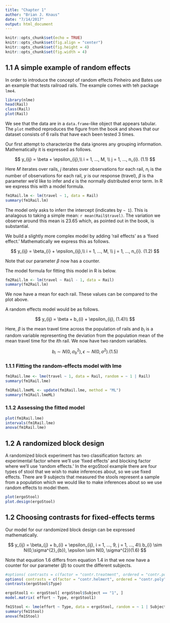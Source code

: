 ```yaml
---
title: "Chapter 1"
author: "Brian J. Knaus"
date: "7/14/2017"
output: html_document
---
```


```r
knitr::opts_chunk$set(echo = TRUE)
knitr::opts_chunk$set(fig.align = "center")
knitr::opts_chunk$set(fig.height = 4)
knitr::opts_chunk$set(fig.width = 4)
```

## 1.1 A simple example of random effects


In order to introduce the concept of random effects Pinheiro and Bates use an example that tests railroad rails.
The example comes with teh package `lme4`.


```r
library(nlme)
head(Rail)
class(Rail)
plot(Rail)
```


We see that the data are in a `data.frame`-like object that appears tabular.
The `plot` method reproduces the figure from the book and shows that our dataset consists of 6 rails that have each been tested 3 times.


Our first attempt to characterize the data ignores any grouping information.
Mathematically it is expressed as follows.


$$
y_{ij} = \beta + \epsilon_{ij},\\
i = 1, ..., M, \\
j = 1, ..., n_{i}. (1.1)
$$


Here $M$ iterates over rails, $j$ iterates over observations for each rail, $n_{i}$ is the number of observations for each rail, $y$ is our response (travel), $\beta$ is tha parameter we'd like to infer and  $\epsilon$ is the normally distributed error term.
In R we express this with a model formula.


```r
fm1Rail.lm <- lm(travel ~ 1, data = Rail)
summary(fm1Rail.lm)
```


The model only asks to inferr the intercept (indicates by `~ 1`).
This is analagous to taking a simple mean: `r mean(Rail$travel)`.
The variation we observe around this mean is 23.65 which, as pointed out in the book, is substantial.


We build a slightly more complex model by adding 'rail effects' as a 'fixed effect.'
Mathematically we express this as follows.


$$
y_{ij} = \beta_{i} + \epsilon_{ij},\\
i = 1, ..., M, \\
j = 1, ..., n_{i}. (1.2)
$$


Note that our parameter $\beta$ now has a counter.

The model formula for fitting this model in R is below.


```r
fm2Rail.lm <- lm(travel ~ Rail - 1, data = Rail)
summary(fm2Rail.lm)
```


We now have a mean for each rail.
These values can be compared to the plot above.


A random effects model would be as follows.


$$
y_{ij} = \beta + b_{i} + \epsilon_{ij}, (1.4)\\
$$


Here, $\beta$ is the mean travel time across the population of rails and $b_{i}$ is a random variable representing the deviation from the population mean of the mean travel time for the $i$th rail.
We now have two random variables.


$$
b_{i} \sim N(0, \sigma^{2}_{b}), \epsilon \sim N(0, \sigma^{2}). (1.5)
$$


### 1.1.1 Fitting the random-effects model with lme


```r
fm1Rail.lme <- lme(travel ~ 1, data = Rail, random = ~ 1 | Rail)
summary(fm1Rail.lme)
```



```r
fm1Rail.lmeML <- update(fm1Rail.lme, method = "ML")
summary(fm1Rail.lmeML)
```


### 1.1.2 Assessing the fitted model


```r
plot(fm1Rail.lme)
intervals(fm1Rail.lme)
anova(fm1Rail.lme)
```




## 1.2 A randomized block design


A randomized block experiment has two classification factors: an experimental factor where we'll use 'fixed effects' and blocking factor where we'll use 'random effects.'
In the ergoStool example there are four types of stool that we wish to make inferences about, so we use fixed effects.
There are 9 subjects that measured the stools represent a sample from a population which we would like to make inferences about so we use random effects to model them.


```r
plot(ergoStool)
plot.design(ergoStool)
```



## 1.2 Choosing contrasts for fixed-effects terms


Our model for our randomized block design can be expressed mathematically.

$$
y_{ij} = \beta_{j} + b_{i} + \epsilon_{ij}, i = 1, ..., 9, j = 1, ..., 4\\
b_{i} \sim N(0,\sigma^{2}_{b}), \epsilon \sim N(0, \sigma^{2})(1.6)
$$


Note that equation 1.6 differs from equation 1.4 in that we now have a counter for our parameter ($\beta$) to count the different subjects.




```r
#options( contrasts = c(factor = "contr.treatment", ordered = "contr.poly"))
options( contrasts = c(factor = "contr.helmert", ordered = "contr.poly"))
contrasts(ergoStool$Type)
```


```r
ergoStool1 <- ergoStool[ ergoStool$Subject == "1", ]
model.matrix( effort ~ Type, ergoStool1)
```



```r
fm1Stool <- lme(effort ~ Type, data = ergoStool, random = ~ 1 | Subject)
summary(fm1Stool)
anova(fm1Stool)
```



